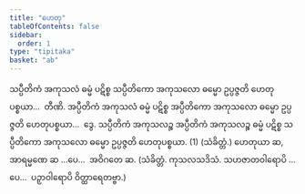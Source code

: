 ```yaml
---
title: "ဟေတု"
tableOfContents: false
sidebar:
  order: 1
type: "tipitaka"
basket: "ab"
---
```



<DynamicBreadcrumb />

<Division number="49">

<Paragraph number="2488">
သပ္ပီတိကံ အကုသလံ ဓမ္မံ ပဋိစ္စ သပ္ပီတိကော အကုသလော ဓမ္မော ဥပ္ပဇ္ဇတိ ဟေတုပစ္စယာ…  တီဏိ.
</Paragraph>

<Paragraph number="2489">
အပ္ပီတိကံ အကုသလံ ဓမ္မံ ပဋိစ္စ အပ္ပီတိကော အကုသလော ဓမ္မော ဥပ္ပဇ္ဇတိ ဟေတုပစ္စယာ…  ဒွေ.
</Paragraph>

<Paragraph number="2490">
သပ္ပီတိကံ အကုသလဉ္စ အပ္ပီတိကံ အကုသလဉ္စ ဓမ္မံ ပဋိစ္စ သပ္ပီတိကော အကုသလော ဓမ္မော ဥပ္ပဇ္ဇတိ ဟေတုပစ္စယာ. (1) (သံခိတ္တံ.)
</Paragraph>

</Division>
<Division number="50">

<Paragraph number="2491">
ဟေတုယာ ဆ, အာရမ္မဏေ ဆ …ပေ…  အဝိဂတေ ဆ. (သံခိတ္တံ. ကုသလသဒိသံ. သဟဇာတဝါရောပိ …ပေ…  ပဉှာဝါရောပိ ဝိတ္ထာရေတဗ္ဗာ.)
</Paragraph>
</Division>
